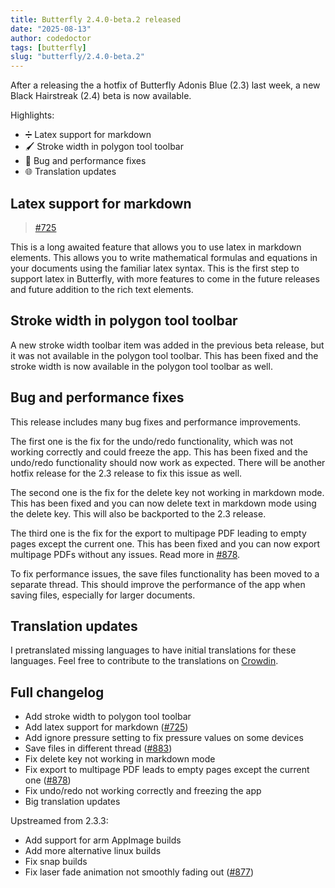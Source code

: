 ```yaml
---
title: Butterfly 2.4.0-beta.2 released
date: "2025-08-13"
author: codedoctor
tags: [butterfly]
slug: "butterfly/2.4.0-beta.2"
---
```


After a releasing the a hotfix of Butterfly Adonis Blue (2.3) last week, a new Black Hairstreak (2.4) beta is now available.

Highlights:

- ➗ Latex support for markdown
- 🖌️ Stroke width in polygon tool toolbar
- 🐞 Bug and performance fixes
- 🌐 Translation updates

## Latex support for markdown

> [#725](https://github.com/LinwoodDev/Butterfly/issues/725)

This is a long awaited feature that allows you to use latex in markdown elements. This allows you to write mathematical formulas and equations in your documents using the familiar latex syntax.
This is the first step to support latex in Butterfly, with more features to come in the future releases and future addition to the rich text elements.

## Stroke width in polygon tool toolbar

A new stroke width toolbar item was added in the previous beta release, but it was not available in the polygon tool toolbar.
This has been fixed and the stroke width is now available in the polygon tool toolbar as well.

## Bug and performance fixes

This release includes many bug fixes and performance improvements.

The first one is the fix for the undo/redo functionality, which was not working correctly and could freeze the app. This has been fixed and the undo/redo functionality should now work as expected. There will be another hotfix release for the 2.3 release to fix this issue as well.

The second one is the fix for the delete key not working in markdown mode. This has been fixed and you can now delete text in markdown mode using the delete key. This will also be backported to the 2.3 release.

The third one is the fix for the export to multipage PDF leading to empty pages except the current one. This has been fixed and you can now export multipage PDFs without any issues. Read more in [#878](https://github.com/LinwoodDev/Butterfly/issues/878).

To fix performance issues, the save files functionality has been moved to a separate thread. This should improve the performance of the app when saving files, especially for larger documents.

## Translation updates

I pretranslated missing languages to have initial translations for these languages. Feel free to contribute to the translations on [Crowdin](https://linwood.dev/butterfly/translate).

## Full changelog

* Add stroke width to polygon tool toolbar
* Add latex support for markdown ([#725](https://github.com/LinwoodDev/Butterfly/issues/725))
* Add ignore pressure setting to fix pressure values on some devices
* Save files in different thread ([#883](https://github.com/LinwoodDev/Butterfly/issues/883))
* Fix delete key not working in markdown mode
* Fix export to multipage PDF leads to empty pages except the current one ([#878](https://github.com/LinwoodDev/Butterfly/issues/878))
* Fix undo/redo not working correctly and freezing the app
* Big translation updates

Upstreamed from 2.3.3:
* Add support for arm AppImage builds
* Add more alternative linux builds
* Fix snap builds
* Fix laser fade animation not smoothly fading out ([#877](https://github.com/LinwoodDev/Butterfly/issues/877))
